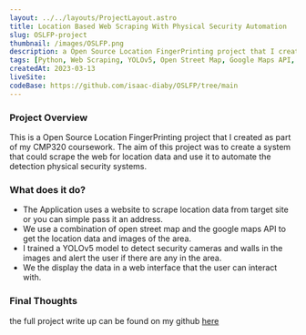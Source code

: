 ```yaml
---
layout: ../../layouts/ProjectLayout.astro
title: Location Based Web Scraping With Physical Security Automation
slug: OSLFP-project
thumbnail: /images/OSLFP.png
description: a Open Source Location FingerPrinting project that I created as part of my CMP320 coursework. That uses the YOLOV5 model to detect security cameras and walls in the images and alert the user if there are any in the area.
tags: [Python, Web Scraping, YOLOv5, Open Street Map, Google Maps API, Physical Security Automation, Coursework]
createdAt: 2023-03-13
liveSite: 
codeBase: https://github.com/isaac-diaby/OSLFP/tree/main
---
```

### Project Overview
This is a Open Source Location FingerPrinting project that I created as part of my CMP320 coursework.
The aim of this project was to create a system that could scrape the web for location data and use it to automate the detection physical security systems.

### What does it do?
- The Application uses a website to scrape location data from target site or you can simple pass it an address.
- We use a combination of open street map and the google maps API to get the location data and images of the area.
- I trained a YOLOv5 model to detect security cameras and walls in the images and alert the user if there are any in the area.
- We the display the data in a web interface that the user can interact with.

### Final Thoughts
the full project write up can be found on my github [here](https://github.com/isaac-diaby/OSLFP/blob/main/CMP320_Scripting_Project.docx)